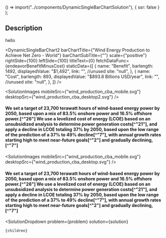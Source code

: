  () => import("../components/DynamicSingleBarChartSolution"),
  { ssr: false }
);



## Description

hello

<DynamicSingleBarChart2
  barChartTitle={"Wind Energy Production to Achieve Net Zero - World"}
  barChartSubTitle={""}
  scale={"positive"}
  rightSide={100}
  leftSide={100}
  titleText={0}
  fetchDataFunc={endeavorBenefitMinusCost}
  staticData={[
    {
      name: "Benefit",
      barlength: 1492,
      displayedValue: "$1,492",
      link: "", //unused
      site: "null",
    },
    {
      name: "Cost",
      barlength: 893,
      displayedValue: "$893.8 Billions USD/year",
      link: "", //unused
      site: "null",
    },
  ]}
/>

<SolutionImages
 mobileSrc={"wind_production_cba_mobile.svg"}
 desktopSrc={"wind_production_cba_desktop2.svg"}
/>
#### We set a target of 23,700 terawatt hours of wind-based energy power by 2050, based upon a mix of 83.5% onshore power and 16.5% offshore power.[^"26"] We use a levelized cost of energy (LCOE) based on an unsubsidized analysis to determine power generation costs[^"21"], and apply a decline in LCOE totaling 37% by 2050, based upon the low range of the prediction of a 37% to 49% decline[^"7"], with annual growth rates starting high to meet near-future goals[^"2"] and gradually declining,[^"7"]

<SolutionImages
 mobileSrc={"wind_production_cba_mobile.svg"}
 desktopSrc={"wind_production_cba_desktop.svg"}
/>
#### We set a target of 23,700 terawatt hours of wind-based energy power by 2050, based upon a mix of 83.5% onshore power and 16.5% offshore power.[^"26"] We use a levelized cost of energy (LCOE) based on an unsubsidized analysis to determine power generation costs[^"21"], and apply a decline in LCOE totaling 37% by 2050, based upon the low range of the prediction of a 37% to 49% decline[^"7"], with annual growth rates starting high to meet near-future goals[^"2"] and gradually declining,[^"7"]

  <SolutionDropdown 
    problem={problem} 
    solution={solution}
  >
    {children}
  </SolutionDropdown>